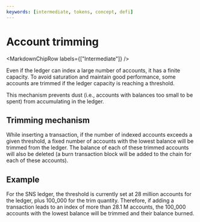 ```yaml
---
keywords: [intermediate, tokens, concept, defi]
---
```



# Account trimming

<MarkdownChipRow labels={["Intermediate"]} />

Even if the <GlossaryTooltip>ledger</GlossaryTooltip> can index a large number of accounts, it has a finite capacity. To avoid saturation and maintain good performance, some accounts are trimmed if the ledger capacity is reaching a threshold.

This mechanism prevents dust (i.e., accounts with balances too small to be spent) from accumulating in the ledger.

## Trimming mechanism

While inserting a transaction, if the number of indexed accounts exceeds a given threshold, a fixed number of accounts with the lowest balance will be trimmed from the ledger.
The balance of each of these trimmed accounts will also be deleted (a burn transaction block will be added to the chain for each of these accounts).

## Example

For the SNS ledger, the threshold is currently set at 28 million accounts for the ledger, plus 100_000 for the trim quantity.
Therefore, if adding a transaction leads to an index of more than 28.1 M accounts, the 100_000 accounts with the lowest balance will be trimmed and their balance burned.